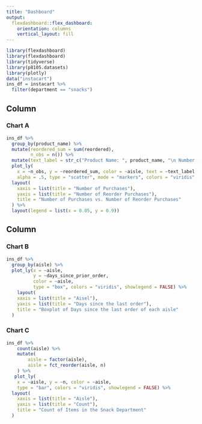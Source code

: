 ```yaml
---
title: "Dashboard"
output: 
  flexdashboard::flex_dashboard:
    orientation: columns
    vertical_layout: fill
---
```


```r
library(flexdashboard)
library(flexdashboard)
library(tidyverse)
library(p8105.datasets)
library(plotly)
data("instacart")
ins_df = instacart %>%
  filter(department == "snacks")
```

Column {data-width=650}
-----------------------------------------------------------------------

### Chart A

```r
ins_df %>% 
  group_by(product_name) %>%
  mutate(reordered_sum = sum(reordered),
         n_obs = n()) %>%
  mutate(text_label = str_c("Product Name: ", product_name, "\n Number of Reorder Purchases: ", n_obs)) %>% 
  plot_ly(
    x = ~n_obs, y = ~reordered_sum, color = ~aisle, text = ~text_label,
    alpha = .5, type = "scatter", mode = "markers", colors = "viridis", showlegend = FALSE) %>%
  layout(
    xaxis = list(title = "Number of Purchases"),
    yaxis = list(title = "Number of Reorder Purchases"),
    title = "Number of Purchases vs. Number of Reorder Purchases"
  ) %>% 
  layout(legend = list(x = 0.05, y = 0.9))
```

Column {data-width=350}
-----------------------------------------------------------------------

### Chart B

```r
ins_df %>%
  group_by(aisle) %>%
  plot_ly(x = ~aisle,
          y = ~days_since_prior_order,
          color = ~aisle,
          type = "box", colors = "viridis", showlegend = FALSE) %>%
    layout(
    xaxis = list(title = "Aisel"),
    yaxis = list(title = "Days since the last order"),
    title = "Boxplot of Days since the last order of each aisle"
  )
```

### Chart C

```r
ins_df %>% 
    count(aisle) %>% 
    mutate(
        aisle = factor(aisle),
        aisle = fct_reorder(aisle, n)
    ) %>% 
   plot_ly(
    x = ~aisle, y = ~n, color = ~aisle, 
    type = "bar", colors = "viridis", showlegend = FALSE) %>%
  layout(
    xaxis = list(title = "Aisle"),
    yaxis = list(title = "Count"),
    title = "Count of Items in the Snack Department"
  )
```

